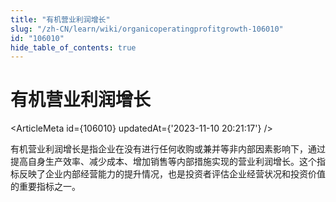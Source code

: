 ```yaml
---
title: "有机营业利润增长"
slug: "/zh-CN/learn/wiki/organicoperatingprofitgrowth-106010"
id: "106010"
hide_table_of_contents: true
---
```



<Breadcrumbs current="有机营业利润增长" />

# 有机营业利润增长

<ArticleMeta id={106010} updatedAt={'2023-11-10 20:21:17'} />
<div className='border-solid border-b border-t-0 my-4 border-[var(--ifm-color-gray-300)]' />

有机营业利润增长是指企业在没有进行任何收购或兼并等非内部因素影响下，通过提高自身生产效率、减少成本、增加销售等内部措施实现的营业利润增长。这个指标反映了企业内部经营能力的提升情况，也是投资者评估企业经营状况和投资价值的重要指标之一。
